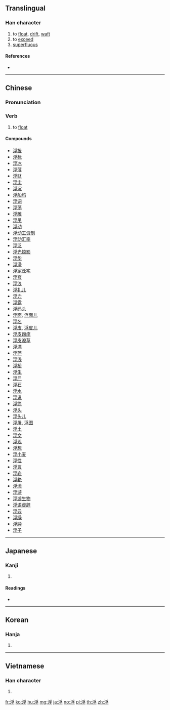 ==Translingual==

===Han character===
{{Han char|rn=85|rad=水|as=07|sn=10|four=32147|canj=EBND|ids=⿰氵孚}}

# to [[float]], [[drift]], [[waft]]
# to [[exceed]]
# [[superfluous]]

====References====
* {{Han ref|kx=0624.230|dkj=17487|dj=1022.070|hdz=31629.040|uh=6D6E|ud=28014|bh=AF42|bd=44866}}

----

==Chinese==
{{zh-forms}}

===Pronunciation===
{{zh-pron
|m=fú |ma=y
|c=fau4
|h=pfs=fèu/phò
|md=
|mn=phû
|w=
|mc=y
|oc=y
|cat=v
}}

===Verb===
{{zh-verb}}

# to [[float]]
#: {{zh-usex|浮 在 水面|'''float''' on (top of) water}}

====Compounds====
* [[浮报]]
* [[浮标]]
* [[浮冰]]
* [[浮薄]]
* [[浮财]]
* [[浮尘]]
* [[浮沉]]
* [[浮船坞]]
* [[浮词]]
* [[浮荡]]
* [[浮雕]]
* [[浮吊]]
* [[浮动]]
* [[浮动工资制]]
* [[浮动汇率]]
* [[浮泛]]
* [[浮光掠影]]
* [[浮华]]
* [[浮滑]]
* [[浮家泛宅]]
* [[浮夸]]
* [[浮浪]]
* [[浮礼儿]]
* [[浮力]]
* [[浮露]]
* [[浮码头]]
* [[浮面]], [[浮面儿]]
* [[浮名]]
* [[浮皮]], [[浮皮儿]]
* [[浮皮蹭痒]]
* [[浮皮潦草]]
* [[浮漂]]
* [[浮萍]]
* [[浮浅]]
* [[浮桥]]
* [[浮生]]
* [[浮尸]]
* [[浮石]]
* [[浮水]]
* [[浮说]]
* [[浮筒]]
* [[浮头]]
* [[浮头儿]]
* [[浮屠]], [[浮图]]
* [[浮土]]
* [[浮文]]
* [[浮现]]
* [[浮想]]
* [[浮小麦]]
* [[浮性]]
* [[浮言]]
* [[浮岩]]
* [[浮艳]]
* [[浮漾]]
* [[浮游]]
* [[浮游生物]]
* [[浮语虚辞]]
* [[浮云]]
* [[浮躁]]
* [[浮肿]]
* [[浮子]]

----

==Japanese==

===Kanji===
{{ja-kanji|grade=c|rs=水07}}

# {{defn|lang=ja|sort=水07}}

====Readings====
* {{ja-readings|goon=[[ぶ]] (bu)|kanon=[[ふう]] (fū)|kanyoon=[[ふ]] (fu)|kun=[[うく]] (uku), [[うかぶ]] (ukabu), [[うき]] (uki)}}

----

==Korean==

===Hanja===
{{ko-hanja|hangeul=부|eumhun=|rv=bu|mr=pu|y=pu}}

# {{defn|lang=ko|sort=水07}}

----

==Vietnamese==

===Han character===
{{vi-hantu|[[phù]], [[nổi]]|rs=水07}}

# {{defn|lang=vi|sort=水07}}

[[fr:浮]]
[[ko:浮]]
[[hu:浮]]
[[mg:浮]]
[[ja:浮]]
[[no:浮]]
[[pl:浮]]
[[th:浮]]
[[zh:浮]]